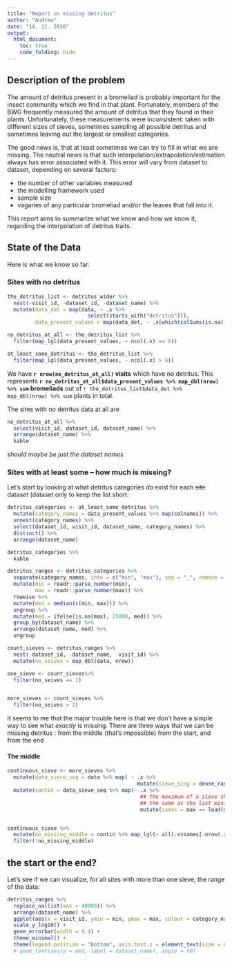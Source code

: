 ```yaml
---
title: "Report on missing detritus"
author: "Andrew"
date: "14. 11. 2016"
output: 
  html_document:
    toc: true
    code_folding: hide
---
```


## Description of the problem

The amount of detritus present in a bromeliad is probably important for the insect community which we find in that plant. Fortunately, members of the BWG frequently measured the amount of detritus that they found in their plants. Unfortunately, these measurements were inconsistent: taken with different sizes of sieves, sometimes sampling all possible detritus and sometimes leaving out the largest or smallest categories. 

The good news is, that at least sometimes we can try to fill in what we are missing. The neutral news is that such interpolation/extrapolation/estimation always has error associated with it. This error will vary from dataset to dataset, depending on several factors:

* the number of other variables measured
* the modelling framework used
* sample size
* vagaries of any particular bromeliad and/or the leaves that fall into it.

This report aims to summarize what we know and how we know it, regarding the interpolation of detritus traits. 

## State of the Data

Here is what we know so far:

### Sites with no detritus

```r

the_detritus_list <- detritus_wider %>% 
  nest(-visit_id, -dataset_id, -dataset_name) %>% 
  mutate(data_det = map(data, ~ .x %>% 
                          select(starts_with("detritus"))),
         data_present_values = map(data_det, ~ .x[which(colSums(is.na(.x)) < nrow(.x))]))

no_detritus_at_all <- the_detritus_list %>% 
  filter(map_lgl(data_present_values, ~ ncol(.x) == 0))

at_least_some_detritus <- the_detritus_list %>% 
  filter(map_lgl(data_present_values, ~ ncol(.x) > 0))
```

We have **`r nrow(no_detritus_at_all)` visits** which have no detritus. This represents **`r no_detritus_at_all$data_present_values %>% map_dbl(nrow) %>% sum` bromeliads** out of `r the_detritus_list$data_det %>% map_dbl(nrow) %>% sum` plants in total.

The sites with no detritus data at all are

```r
no_detritus_at_all %>% 
  select(visit_id, dataset_id, dataset_name) %>% 
  arrange(dataset_name) %>% 
  kable
```

_should maybe be just the dataset names_

### Sites with at least some -- how much is missing?

Let's start by looking at what detritus categories *do* exist for each ~~site~~ dataset (dataset only to keep the list short:

```r
detritus_categories <- at_least_some_detritus %>% 
  mutate(category_names = data_present_values %>% map(colnames)) %>% 
  unnest(category_names) %>% 
  select(dataset_id, visit_id, dataset_name, category_names) %>% 
  distinct() %>% 
  arrange(dataset_name)

detritus_categories %>% 
  kable
```



```r
detritus_ranges <- detritus_categories %>% 
  separate(category_names, into = c("min", "max"), sep = "_", remove = FALSE) %>%
  mutate(min = readr::parse_number(min),
         max = readr::parse_number(max)) %>% 
  rowwise %>% 
  mutate(med = median(c(min, max))) %>% 
  ungroup %>% 
  mutate(med = ifelse(is.na(max), 25000, med)) %>% 
  group_by(dataset_name) %>% 
  arrange(dataset_name, med) %>% 
  ungroup
```


```r

count_sieves <- detritus_ranges %>% 
  nest(-dataset_id, -dataset_name, -visit_id) %>% 
  mutate(no_seives = map_dbl(data, nrow)) 

one_sieve <- count_sieves%>% 
  filter(no_seives == 1)


more_sieves <- count_sieves %>% 
  filter(no_seives > 2)
```

It seems to me that the major trouble here is that we don't have a simple way to see what _exactly_ is missing. There are three ways that we can be missing detritus : from the middle (that's impossible) from the start, and from the end

#### The middle
```r
continuous_sieve <- more_sieves %>% 
  mutate(data_sieve_seq = data %>% map( ~ .x %>% 
                                          mutate(sieve_sing = dense_rank(med)))) %>% 
  mutate(contin = data_sieve_seq %>% map(~ .x %>% 
                                           ## the maximum of a sieve should be
                                           ## the same as the last minimum
                                           mutate(sames = max == lead(min))))


continuous_sieve %>% 
  mutate(no_missing_middle = contin %>% map_lgl(~ all(.x$sames[-nrow(.x)]))) %>% 
  filter(!no_missing_middle)

```

## the start or the end?


Let's see if we can visualize, for all sites with more than one sieve, the range of the data:

```r
detritus_ranges %>% 
  replace_na(list(max = 40000)) %>%
  arrange(dataset_name) %>% 
  ggplot(aes(x = visit_id, ymin = min, ymax = max, colour = category_names)) +
  scale_y_log10() +
  geom_errorbar(width = 0.4) +
  theme_minimal() +
  theme(legend.position = "bottom", axis.text.x = element_text(size = 6))
  # geom_text(aes(y = med, label = dataset_name), angle = 90)
```



